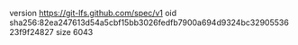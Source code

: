 version https://git-lfs.github.com/spec/v1
oid sha256:82ea247613d54a5cbf15bb3026fedfb7900a694d9324bc3290553623f9f24827
size 6043
